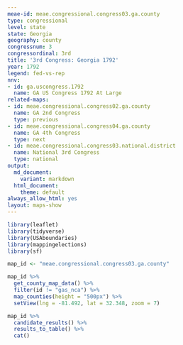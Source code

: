 ```yaml
---
meae-id: meae.congressional.congress03.ga.county
type: congressional
level: state
state: Georgia
geography: county
congressnum: 3
congressordinal: 3rd
title: '3rd Congress: Georgia 1792'
year: 1792
legend: fed-vs-rep
nnv:
- id: ga.uscongress.1792
  name: GA US Congress 1792 At Large
related-maps:
- id: meae.congressional.congress02.ga.county
  name: GA 2nd Congress
  type: previous
- id: meae.congressional.congress04.ga.county
  name: GA 4th Congress
  type: next
- id: meae.congressional.congress03.national.district
  name: National 3rd Congress
  type: national
output:
  md_document:
    variant: markdown
  html_document:
    theme: default
always_allow_html: yes
layout: maps-show
---
```


```r
library(leaflet)
library(tidyverse)
library(USAboundaries)
library(mappingelections)
library(sf)

map_id <- "meae.congressional.congress03.ga.county"
```

<div class="map">

```r
map_id %>%
  get_county_map_data() %>%
  filter(id != "gas_nca") %>% 
  map_counties(height = "500px") %>% 
  setView(lng = -81.492, lat = 32.348, zoom = 7)
```

</div>

<div class="results-table">

```r
map_id %>%
  candidate_results() %>%
  results_to_table() %>%
  cat()
```

</div>
